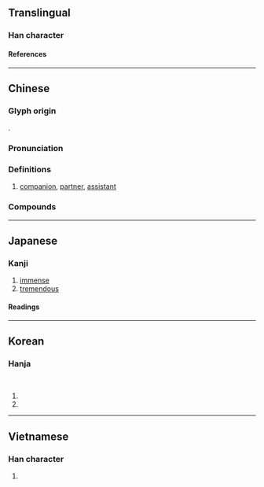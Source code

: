 {{also|伙}}
{{character info}}
==Translingual==

===Han character===
{{Han char|rn=36|rad=夕|as=11|sn=14|four=67927|canj=WDNIN|ids=⿰果多}}

====References====
{{Han ref|kx=0247.220|dkj=05808|dj=0492.130|hdz=20865.080|uh=5925}}

----

==Chinese==
{{zh-forms|s=伙}}

===Glyph origin===
{{Han etym}}
{{Han compound|果|多|ls=psc|c1=p|c2=s}}.

===Pronunciation===
{{zh-pron
|m=huǒ,er=y
|ma=zh-huǒ.oga
|c=fo2
|h=pfs=
|j=hue2
|md=
|mn=ml:hóⁿ/qz:hér/tp,xm:hé/kh,zz:hóe
|mn_note=hóⁿ - literary; hér/hé/hóe - vernacular
|mn-t=huê2
|w=
|mc=y
|oc=y
|cat=n
|ca=LL-Q9186-Justinrleung-火.wav
}}

===Definitions===
{{zh-hanzi}}

# [[companion]], [[partner]], [[assistant]]

===Compounds===
{{zh-der|夥夠|合夥人|合夥|分夥|一夥|夥辦|幫夥|店夥|出水夥計|大夥大家夥兒|同夥|夥計|小夥計|入夥|攙夥|打夥|拆夥|成群結夥|搭夥|油夥兒|東夥|成群打夥|散夥|結夥|齊打夥兒|鬨夥|隱名合夥|鋪夥}}

----

==Japanese==

===Kanji===
{{ja-kanji|grade=|rs=夕11}}

# [[immense]]
# [[tremendous]]

====Readings====
{{ja-readings
|goon=わ
|kanon=か
|kun=おびただ-し.い
}}

----

==Korean==

===Hanja===
{{ko-hanja|많다|많을|과}}<br>
{{ko-hanja|많다|많을|화}}

# {{hanja form of|과|t=many}}
# {{hanja form of|화|t=many}}

----

==Vietnamese==

===Han character===
{{vi-readings|rs=夕11|reading=[[loã]], [[hoả]], [[khỏa]]}}

# {{rfdef|vi|sort=夕11}}

{{cln|vi|Han tu}}